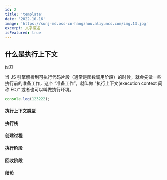 ```yaml
---
id: 2
title: 'template'
date: '2022-10-16'
image: 'https://sunj-md.oss-cn-hangzhou.aliyuncs.com/img.13.jpg'
excerpt: 文字描述
isFeatured: true
---
```


## 什么是执行上下文

[js01](https://juejin.cn/post/6844903682283143181)

当 JS 引擎解析到可执行代码片段（通常是函数调用阶段）的时候，就会先做一些执行前的准备工作，这个 “准备工作”，就叫做 "执行上下文(execution context 简称 EC)" 或者也可以叫做执行环境。

```js
console.log(123222);
```

#### 执行上下文类型

#### 执行栈

#### 创建过程

#### 执行阶段

#### 回收阶段

#### 结论
